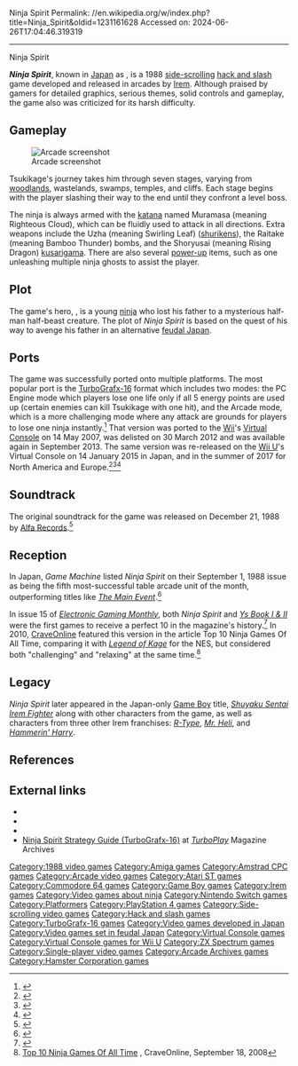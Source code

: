 Ninja Spirit
Permalink: //en.wikipedia.org/w/index.php?title=Ninja_Spirit&oldid=1231161628
Accessed on: 2024-06-26T17:04:46.319319



------
Ninja Spirit
{{Short description|1988 video game}}
{{For|the martial arts film series|Ninja Spirit (video series)}}
{{Infobox video game
|title =
|image = Ninja Spirit Cover.jpg
|caption = Amstrad CPC cover
|developer = [[Irem]] <br> [[Bits Studios]] <small>(Game Boy)</small>
|publisher = Irem <br> [[NEC]] <small>(TurboGrafx-16)</small>
|composer = Masahiko Ishida<ref name="STGv9">{{cite magazine|last1=Tanaka|first1=Haruhisa|author2=x68303|title=R-Type Creator Interview (クリエイターインタビュー): Masahiko Ishida (石田雅彦)|magazine=Shooting Gameside|volume=9|publisher=Micro Magazine|date=25 March 2014|pages=58–65|lang=ja|isbn=978-4896374551}} ([http://shmuplations.com/rtypeishida/ Translation] by Shmuplations. {{Webarchive|url=https://web.archive.org/web/20180117104925/http://shmuplations.com/rtypeishida/|date=2018-01-17}}).</ref>
|release = June 1, 1988<ref>{{cite web |title=Ninja Spirit (Registration Number PA0000414224) |url=https://cocatalog.loc.gov |website=[[United States Copyright Office]] |access-date=June 12, 2024}}</ref>
|genre = [[Hack and slash]]
|modes = [[Single-player]]
|platforms = [[Arcade game|Arcade]], [[TurboGrafx-16]], [[Amiga]], [[Amstrad CPC]], [[Atari ST]], [[Commodore 64]], [[Game Boy]],<ref>{{cite web |title=Saigo no Nindou: Ninja Spirit – Release Details |url=https://gamefaqs.gamespot.com/gameboy/569798-saigo-no-nindou-ninja-spirit/data |website=GameFAQs |access-date=13 August 2021 |archive-url=https://web.archive.org/web/20191219205700/https://gamefaqs.gamespot.com/gameboy/569798-saigo-no-nindou-ninja-spirit/data |archive-date=19 December 2019 |url-status=live}}</ref> [[ZX Spectrum]], [[Virtual Console]]
}}

'''''Ninja Spirit''''', known in [[Japan]] as {{nihongo|'''''Saigo no Nindō'''''|最後の忍道||"The Final Path of a Ninja"}}, is a 1988 [[side-scrolling]] [[hack and slash]] game developed and released in arcades by [[Irem]]. Although praised by gamers for detailed graphics, serious themes, solid controls and gameplay, the game also was criticized for its harsh difficulty.

== Gameplay ==
[[File:ARC Ninja Spirit (Saigo no Nindō).png|thumb|left|Arcade screenshot]]

Tsukikage's journey takes him through seven stages, varying from [[woodland]]s, wastelands, swamps, temples, and cliffs. Each stage begins with the player slashing their way to the end until they confront a level boss.

The ninja is always armed with the [[katana]] named Muramasa (meaning Righteous Cloud), which can be fluidly used to attack in all directions. Extra weapons include the Uzha (meaning Swirling Leaf) ([[shuriken]]s), the Raitake (meaning Bamboo Thunder) bombs, and the Shoryusai (meaning Rising Dragon) [[kusarigama]]. There are also several [[power-up]] items, such as one unleashing multiple ninja ghosts to assist the player.

== Plot ==
The game's hero, {{nihongo|Tsukikage|月影}}, is a young [[ninja]] who lost his father to a mysterious half-man half-beast creature. The plot of ''Ninja Spirit'' is based on the quest of his way to avenge his father in an alternative [[feudal Japan]].

== Ports ==
The game was successfully ported onto multiple platforms. The most popular port is the [[TurboGrafx-16]] format which includes two modes: the PC Engine mode which players lose one life only if all 5 energy points are used up (certain enemies can kill Tsukikage with one hit), and the Arcade mode, which is a more challenging mode where any attack are grounds for players to lose one ninja instantly.<ref>{{cite web |title=Ninja Spirit for Wii |url=https://www.nintendo.com/games/detail/rWat9tfcXQAD2sJdUXR045uwWj4pAqwf |website=Nintendo |access-date=13 August 2021 |archive-url=https://web.archive.org/web/20180926062015if_/https://www.nintendo.com/games/detail/rWat9tfcXQAD2sJdUXR045uwWj4pAqwf |archive-date=26 September 2018 |url-status=dead}}</ref> That version was ported to the [[Wii]]'s [[Virtual Console]] on 14 May 2007, was delisted on 30 March 2012 and was available again in September 2013. The same version was re-released on the [[Wii U]]'s Virtual Console on 14 January 2015 in Japan, and in the summer of 2017 for North America and Europe.<ref>{{cite web |title=最後の忍道 |url=https://www.nintendo.co.jp/titles/20010000012167 |website=Nintendo |access-date=13 August 2021 |archive-url=https://web.archive.org/web/20210105054433/https://www.nintendo.co.jp/titles/20010000012167 |archive-date=5 January 2021 |language=Japanese |url-status=live}}</ref><ref>{{cite web |title=Ninja Spirit for Wii U |url=https://www.nintendo.com/games/detail/ninja-spirit-wii-u |website=Nintendo |access-date=13 August 2021 |archive-url=https://web.archive.org/web/20201214202051/https://www.nintendo.com/games/detail/ninja-spirit-wii-u/ |archive-date=14 December 2020 |url-status=live}}</ref><ref>{{cite web |title=Ninja Spirit™ - TurboGrafx |url=https://www.nintendo.co.uk/Games/TurboGrafx/Ninja-Spirit--278403.html |website=Nintendo |access-date=13 August 2021}}</ref>

== Soundtrack ==
The original soundtrack for the game was released on December 21, 1988 by [[Alfa Records]].<ref>{{cite web |title=15A3-3 - Saigo no Nindou |url=http://vgmdb.net/album/4272 |website=VGMdb |access-date=13 August 2021 |archive-url=https://web.archive.org/web/20210712194156/https://vgmdb.net/album/4272 |archive-date=12 July 2021 |url-status=live}}</ref>

== Reception ==
{{Video game reviews
| GamePro = 23/25<ref>{{cite magazine |url=https://retrocdn.net/images/f/f5/GamePro_US_016.pdf |title=TurboGrafx-16 ProView: ''Ninja Spirit'' |last=Normal |first=Abby |magazine=[[GamePro]] |date=November 1990 |pages=112–113}}</ref>
}}
{{expand section|date=January 2011}}
In Japan, ''Game Machine'' listed ''Ninja Spirit'' on their September 1, 1988 issue as being the fifth most-successful table arcade unit of the month, outperforming titles like ''[[The Main Event (video game)|The Main Event]]''.<ref>{{cite magazine|title=Game Machine's Best Hit Games 25 - テーブル型TVゲーム機 (Table Videos)|magazine=[[:ja:ゲームマシン|Game Machine]]|issue=339|publisher=[[:ja:アミューズメント通信社|Amusement Press, Inc.]]|date=1 September 1988|page=21|lang=ja}}</ref>

In issue 15 of ''[[Electronic Gaming Monthly]]'', both ''Ninja Spirit'' and ''[[Ys Book I & II]]'' were the first games to receive a perfect 10 in the magazine's history.<ref>{{cite web |title=Electronic Gaming Monthly Issue 15 |url=https://www.retromags.com/magazines/usa/electronic-gaming-monthly/electronic-gaming-monthly-issue-15 |website=Retromags |publisher=Sendai Publishing |access-date=13 August 2021 |archive-url=https://web.archive.org/web/20210813231846/https://www.retromags.com/magazines/usa/electronic-gaming-monthly/electronic-gaming-monthly-issue-15 |archive-date=13 August 2021 |date=October 1990 |url-status=live}}</ref> In 2010, [[CraveOnline]] featured this version in the article Top 10 Ninja Games Of All Time, comparing it with ''[[Legend of Kage]]'' for the NES, but considered both "challenging" and "relaxing" at the same time.<ref>[http://www.craveonline.com/gaming/articles/150214-top-10-ninja-games-of-all-time Top 10 Ninja Games Of All Time] {{Webarchive|url=https://web.archive.org/web/20150711192244/http://www.craveonline.com/gaming/articles/150214-top-10-ninja-games-of-all-time |date=2015-07-11}}, CraveOnline, September 18, 2008</ref>

==Legacy==
''Ninja Spirit'' later appeared in the Japan-only [[Game Boy]] title, ''[[Shuyaku Sentai Irem Fighter]]'' along with other characters from the game, as well as characters from three other Irem franchises: ''[[R-Type]]'', ''[[Mr. Heli]]'', and ''[[Hammerin' Harry (series)|Hammerin' Harry]]''.

==References==
{{Reflist}}

== External links ==
* {{atarimania|id=10090}}
* {{lemon64 game|id=1800}}
* {{WoS game|id=0003441}}
* [http://archives.tg-16.com/turbo_play_0003.htm#t16 Ninja Spirit Strategy Guide (TurboGrafx-16)] at ''[[TurboPlay]]'' Magazine Archives

{{Authority control}}

[[Category:1988 video games]]
[[Category:Amiga games]]
[[Category:Amstrad CPC games]]
[[Category:Arcade video games]]
[[Category:Atari ST games]]
[[Category:Commodore 64 games]]
[[Category:Game Boy games]]
[[Category:Irem games]]
[[Category:Video games about ninja]]
[[Category:Nintendo Switch games]]
[[Category:Platformers]]
[[Category:PlayStation 4 games]]
[[Category:Side-scrolling video games]]
[[Category:Hack and slash games]]
[[Category:TurboGrafx-16 games]]
[[Category:Video games developed in Japan]]
[[Category:Video games set in feudal Japan]]
[[Category:Virtual Console games]]
[[Category:Virtual Console games for Wii U]]
[[Category:ZX Spectrum games]]
[[Category:Single-player video games]]
[[Category:Arcade Archives games]]
[[Category:Hamster Corporation games]]